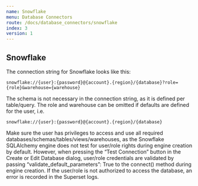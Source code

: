```yaml
---
name: Snowflake
menu: Database Connectors
route: /docs/database_connectors/snowflake
index: 3
version: 1
---
```


Snowflake
-------------

The connection string for Snowflake looks like this:

```
snowflake://{user}:{password}@{account}.{region}/{database}?role={role}&warehouse={warehouse}
```

The schema is not necessary in the connection string, as it is defined per table/query. The role and warehouse can be omitted if defaults are defined for the user, i.e.

```
snowflake://{user}:{password}@{account}.{region}/{database}
```

Make sure the user has privileges to access and use all required databases/schemas/tables/views/warehouses, as the Snowflake SQLAlchemy engine does not test for user/role rights during engine creation by default. However, when pressing the “Test Connection” button in the Create or Edit Database dialog, user/role credentials are validated by passing “validate_default_parameters”: True to the connect() method during engine creation. If the user/role is not authorized to access the database, an error is recorded in the Superset logs.

